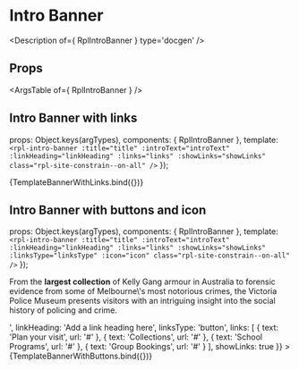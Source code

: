 
<Meta title="Organisms/Banners/Intro Banner" />

# Intro Banner

<Description of={ RplIntroBanner } type='docgen' />

## Props

<ArgsTable of={ RplIntroBanner } />

## Intro Banner with links

  props: Object.keys(argTypes),
  components: { RplIntroBanner },
  template: `
    <rpl-intro-banner
      :title="title"
      :introText="introText"
      :linkHeading="linkHeading"
      :links="links"
      :showLinks="showLinks"
      class="rpl-site-constrain--on-all"
    />
  `
});

<Canvas>
  <Story
    name="Intro Banner with links"
    height="600px"
    args= {{
      title: 'Intro Banner with links',
      introText: 'From the largest collection of Kelly Gang armour in Australia to forensic evidence from some of Melbourne\'s most notorious crimes, the Victoria Police Museum presents visitors with an intriguing insight into the social history of policing and crime.',
      linkHeading: '',
      links: [
        { text: 'Plan your visit', url: '#' },
        { text: 'Collections', url: '#' },
        { text: 'School Programs', url: '#' },
        { text: 'Group Bookings', url: '#' }
      ],
      showLinks: true
    }}
  >
    {TemplateBannerWithLinks.bind({})}
  </Story>
</Canvas>

## Intro Banner with buttons and icon

  props: Object.keys(argTypes),
  components: { RplIntroBanner },
  template: `
    <rpl-intro-banner
      :title="title"
      :introText="introText"
      :linkHeading="linkHeading"
      :links="links"
      :showLinks="showLinks"
      :linksType="linksType"
      :icon="icon"
      class="rpl-site-constrain--on-all"
    />
  `
});

<Canvas>
  <Story
    name="Intro Banner with buttons and icon"
    height="600px"
    args={{
      title: 'Intro Banner with buttons and icon',
      icon: 'alert_information',
      introText: '<p>From the <strong>largest collection</strong> of Kelly Gang armour in Australia to forensic evidence from some of Melbourne\'s most notorious crimes, the Victoria Police Museum presents visitors with an intriguing insight into the social history of policing and crime.</p>',
      linkHeading: 'Add a link heading here',
      linksType: 'button',
      links: [
        { text: 'Plan your visit', url: '#' },
        { text: 'Collections', url: '#' },
        { text: 'School Programs', url: '#' },
        { text: 'Group Bookings', url: '#' }
      ],
      showLinks: true
    }}
  >
    {TemplateBannerWithButtons.bind({})}
  </Story>
</Canvas>
